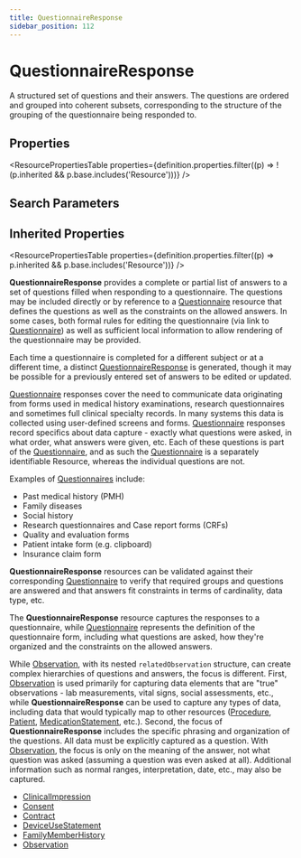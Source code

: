 ```yaml
---
title: QuestionnaireResponse
sidebar_position: 112
---
```


# QuestionnaireResponse

A structured set of questions and their answers. The questions are ordered and grouped into coherent subsets, corresponding to the structure of the grouping of the questionnaire being responded to.

<Tabs queryString="intro-section">
<TabItem value="schema" label="Schema" default>


## Properties


<ResourcePropertiesTable properties={definition.properties.filter((p) => !(p.inherited && p.base.includes('Resource')))} />

## Search Parameters

<SearchParamsTable searchParams={definition.searchParameters} />

## Inherited Properties

<ResourcePropertiesTable properties={definition.properties.filter((p) => p.inherited && p.base.includes('Resource'))} />

</TabItem>
  <TabItem value="usage" label="Usage">
    <div> <a name="scope"></a>  <p> <b>QuestionnaireResponse</b> provides a complete or partial list of answers to a set of questions filled when responding to a questionnaire.   The questions may be included directly or by reference to a <a href="/docs/api/fhir/resources/questionnaire">Questionnaire</a> resource that defines the questions as well as the constraints on the allowed answers.  In some cases, both formal rules for editing the questionnaire (via link to <a href="/docs/api/fhir/resources/questionnaire">Questionnaire</a>) as well as sufficient local information to allow rendering of the questionnaire may be provided. </p> <p> Each time a questionnaire is completed for a different subject or at a different time, a distinct <a href="/docs/api/fhir/resources/questionnaireresponse">QuestionnaireResponse</a> is generated, though it may be possible for a previously entered set of answers to be edited or updated.</p> <p> <a href="/docs/api/fhir/resources/questionnaire">Questionnaire</a> responses cover the need to communicate data originating from forms used in medical history examinations, research questionnaires and sometimes full clinical specialty records. In many systems this data is collected using user-defined screens and forms. <a href="/docs/api/fhir/resources/questionnaire">Questionnaire</a> responses record specifics about data capture - exactly what questions were asked, in what order, what answers were given, etc. Each of these questions is part of the <a href="/docs/api/fhir/resources/questionnaire">Questionnaire</a>,  and as such the <a href="/docs/api/fhir/resources/questionnaire">Questionnaire</a> is a separately identifiable Resource, whereas the individual questions are not. </p> <p> Examples of <a href="/docs/api/fhir/resources/questionnaire">Questionnaires</a> include: </p> <ul> <li>Past medical history (PMH)</li> <li>Family diseases</li> <li>Social history</li> <li>Research questionnaires and Case report forms (CRFs)</li> <li>Quality and evaluation forms</li> <li>Patient intake form (e.g. clipboard)</li> <li>Insurance claim form</li> </ul> <p> <b>QuestionnaireResponse</b> resources can be validated against their corresponding <a href="/docs/api/fhir/resources/questionnaire">Questionnaire</a> to verify that required groups and questions are answered and that answers fit constraints in terms of cardinality, data type, etc. </p> </div>
    </TabItem>
  <TabItem value="relationships" label="Relationships">
    <div> <a name="bnr"></a>  <p> The <b>QuestionnaireResponse</b> resource captures the responses to a questionnaire, while <a href="/docs/api/fhir/resources/questionnaire">Questionnaire</a> represents the definition of the questionnaire form, including what questions are asked, how they're organized and the constraints on the allowed answers. </p> <p> While <a href="/docs/api/fhir/resources/observation">Observation</a>, with its nested <code>relatedObservation</code> structure, can create complex hierarchies of  questions and answers, the focus is different.  First, <a href="/docs/api/fhir/resources/observation">Observation</a> is used primarily for capturing data elements that are "true" observations - lab measurements, vital signs, social assessments, etc., while <b>QuestionnaireResponse</b> can be used to capture any types of data, including data that would typically map to other resources (<a href="/docs/api/fhir/resources/procedure">Procedure</a>, <a href="/docs/api/fhir/resources/patient">Patient</a>, <a href="/docs/api/fhir/resources/medicationstatement">MedicationStatement</a>, etc.).  Second, the focus of <b>QuestionnaireResponse</b> includes the specific phrasing and organization of the questions.  All data must be explicitly captured as a question.  With <a href="/docs/api/fhir/resources/observation">Observation</a>, the focus is only on the meaning of the answer, not what question was asked (assuming a question was even asked at all).  Additional information such as normal ranges, interpretation, date, etc., may also be captured. </p> </div>
    </TabItem>
  
  <TabItem value="referencedBy" label="Referenced By">
    <ul><li><a href="/docs/api/fhir/resources/clinicalimpression">ClinicalImpression</a></li>
<li><a href="/docs/api/fhir/resources/consent">Consent</a></li>
<li><a href="/docs/api/fhir/resources/contract">Contract</a></li>
<li><a href="/docs/api/fhir/resources/deviceusestatement">DeviceUseStatement</a></li>
<li><a href="/docs/api/fhir/resources/familymemberhistory">FamilyMemberHistory</a></li>
<li><a href="/docs/api/fhir/resources/observation">Observation</a></li></ul>
    </TabItem>

</Tabs>

